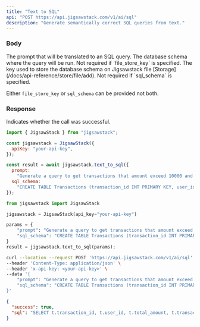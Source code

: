 ```yaml
---
title: "Text to SQL"
api: "POST https://api.jigsawstack.com/v1/ai/sql"
description: "Generate semantically correct SQL queries from text."
---
```


### Body

<ParamField body="prompt" type="string" required>
  The prompt that will be translated to an SQL query.
</ParamField>

<ParamField body="sql_schema" type="string">
  The database schema where the query will be run. Not required if
  `file_store_key` is specified.
</ParamField>

<ParamField body="file_store_key" type="string">
  The key used to store the database schema on Jigsawstack file
  [Storage](/docs/api-reference/store/file/add). Not required if `sql_schema` is
  specified.
</ParamField>

<Info>Either `file_store_key` or `sql_schema` can be provided not both.</Info>

<Snippet file="header.mdx" />

### Response

<ResponseField name="success" type="boolean">
  Indicates whether the call was successful.
</ResponseField>

<RequestExample>

```javascript Javascript
import { JigsawStack } from "jigsawstack";

const jigsawstack = JigsawStack({
  apiKey: "your-api-key",
});

const result = await jigsawstack.text_to_sql({
  prompt:
    "Generate a query to get transactions that amount exceed 10000 and sort by when created",
  sql_schema:
    "CREATE TABLE Transactions (transaction_id INT PRIMARY KEY, user_id INT NOT NULL,total_amount DECIMAL(10, 2 NOT NULL, transaction_date TIMESTAMP DEFAULT CURRENT_TIMESTAMP,status VARCHAR(20) DEFAULT 'pending',FOREIGN KEY(user_id) REFERENCES Users(user_id))",
});
```

```python Python
from jigsawstack import JigsawStack

jigsawstack = JigsawStack(api_key="your-api-key")

params = {
    "prompt": "Generate a query to get transactions that amount exceed 10000 and sort by when created",
    "sql_schema": "CREATE TABLE Transactions (transaction_id INT PRIMARY KEY, user_id INT NOT NULL,total_amount DECIMAL(10, 2 NOT NULL, transaction_date TIMESTAMP DEFAULT CURRENT_TIMESTAMP,status VARCHAR(20) DEFAULT 'pending',FOREIGN KEY(user_id) REFERENCES Users(user_id))"
}
result = jigsawstack.text_to_sql(params);
```

```bash cURL
curl --location --request POST 'https://api.jigsawstack.com/v1/ai/sql' \
--header 'Content-Type: application/json' \
--header 'x-api-key: <your-api-key>' \
--data '{
    "prompt": "Generate a query to get transactions that amount exceed 10000 and sort by when created",
    "sql_schema": "CREATE TABLE Transactions (transaction_id INT PRIMARY KEY, user_id INT NOT NULL,total_amount DECIMAL(10, 2 NOT NULL, transaction_date TIMESTAMP DEFAULT CURRENT_TIMESTAMP,status VARCHAR(20) DEFAULT 'pending',FOREIGN KEY(user_id) REFERENCES Users(user_id))"
}'
```

</RequestExample>

<ResponseExample>

```json Response
{
  "success": true,
  "sql": "SELECT t.transaction_id, t.user_id, t.total_amount, t.transaction_date, t.status FROM Transactions t WHERE t.total_amount > 10000 ORDER BY t.transaction_date NULLS LAST;"
}
```

</ResponseExample>
